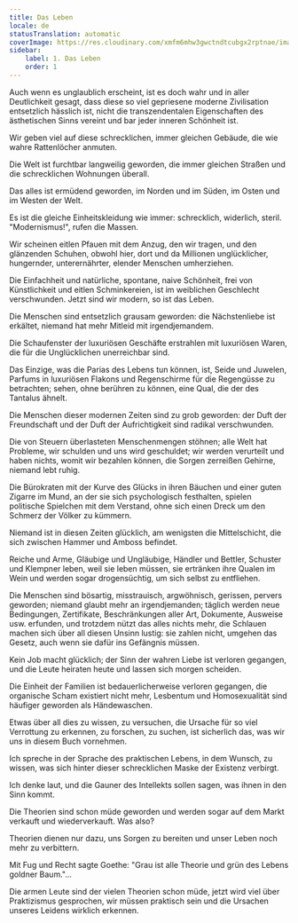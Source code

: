 ```yaml
---
title: Das Leben
locale: de
statusTranslation: automatic
coverImage: https://res.cloudinary.com/xmfm6mhw3gwctndtcubgx2rptnae/image/upload/v1741354419/small_cover_la_gran_rebelion_28716e29d2.webp
sidebar:
    label: 1. Das Leben
    order: 1
---
```

Auch wenn es unglaublich erscheint, ist es doch wahr und in aller Deutlichkeit gesagt, dass diese so viel gepriesene moderne Zivilisation entsetzlich hässlich ist, nicht die transzendentalen Eigenschaften des ästhetischen Sinns vereint und bar jeder inneren Schönheit ist.

Wir geben viel auf diese schrecklichen, immer gleichen Gebäude, die wie wahre Rattenlöcher anmuten.

Die Welt ist furchtbar langweilig geworden, die immer gleichen Straßen und die schrecklichen Wohnungen überall.

Das alles ist ermüdend geworden, im Norden und im Süden, im Osten und im Westen der Welt.

Es ist die gleiche Einheitskleidung wie immer: schrecklich, widerlich, steril. "Modernismus!", rufen die Massen.

Wir scheinen eitlen Pfauen mit dem Anzug, den wir tragen, und den glänzenden Schuhen, obwohl hier, dort und da Millionen unglücklicher, hungernder, unterernährter, elender Menschen umherziehen.

Die Einfachheit und natürliche, spontane, naive Schönheit, frei von Künstlichkeit und eitlen Schminkereien, ist im weiblichen Geschlecht verschwunden. Jetzt sind wir modern, so ist das Leben.

Die Menschen sind entsetzlich grausam geworden: die Nächstenliebe ist erkältet, niemand hat mehr Mitleid mit irgendjemandem.

Die Schaufenster der luxuriösen Geschäfte erstrahlen mit luxuriösen Waren, die für die Unglücklichen unerreichbar sind.

Das Einzige, was die Parias des Lebens tun können, ist, Seide und Juwelen, Parfums in luxuriösen Flakons und Regenschirme für die Regengüsse zu betrachten; sehen, ohne berühren zu können, eine Qual, die der des Tantalus ähnelt.

Die Menschen dieser modernen Zeiten sind zu grob geworden: der Duft der Freundschaft und der Duft der Aufrichtigkeit sind radikal verschwunden.

Die von Steuern überlasteten Menschenmengen stöhnen; alle Welt hat Probleme, wir schulden und uns wird geschuldet; wir werden verurteilt und haben nichts, womit wir bezahlen können, die Sorgen zerreißen Gehirne, niemand lebt ruhig.

Die Bürokraten mit der Kurve des Glücks in ihren Bäuchen und einer guten Zigarre im Mund, an der sie sich psychologisch festhalten, spielen politische Spielchen mit dem Verstand, ohne sich einen Dreck um den Schmerz der Völker zu kümmern.

Niemand ist in diesen Zeiten glücklich, am wenigsten die Mittelschicht, die sich zwischen Hammer und Amboss befindet.

Reiche und Arme, Gläubige und Ungläubige, Händler und Bettler, Schuster und Klempner leben, weil sie leben müssen, sie ertränken ihre Qualen im Wein und werden sogar drogensüchtig, um sich selbst zu entfliehen.

Die Menschen sind bösartig, misstrauisch, argwöhnisch, gerissen, pervers geworden; niemand glaubt mehr an irgendjemanden; täglich werden neue Bedingungen, Zertifikate, Beschränkungen aller Art, Dokumente, Ausweise usw. erfunden, und trotzdem nützt das alles nichts mehr, die Schlauen machen sich über all diesen Unsinn lustig: sie zahlen nicht, umgehen das Gesetz, auch wenn sie dafür ins Gefängnis müssen.

Kein Job macht glücklich; der Sinn der wahren Liebe ist verloren gegangen, und die Leute heiraten heute und lassen sich morgen scheiden.

Die Einheit der Familien ist bedauerlicherweise verloren gegangen, die organische Scham existiert nicht mehr, Lesbentum und Homosexualität sind häufiger geworden als Händewaschen.

Etwas über all dies zu wissen, zu versuchen, die Ursache für so viel Verrottung zu erkennen, zu forschen, zu suchen, ist sicherlich das, was wir uns in diesem Buch vornehmen.

Ich spreche in der Sprache des praktischen Lebens, in dem Wunsch, zu wissen, was sich hinter dieser schrecklichen Maske der Existenz verbirgt.

Ich denke laut, und die Gauner des Intellekts sollen sagen, was ihnen in den Sinn kommt.

Die Theorien sind schon müde geworden und werden sogar auf dem Markt verkauft und wiederverkauft. Was also?

Theorien dienen nur dazu, uns Sorgen zu bereiten und unser Leben noch mehr zu verbittern.

Mit Fug und Recht sagte Goethe: "Grau ist alle Theorie und grün des Lebens goldner Baum."...

Die armen Leute sind der vielen Theorien schon müde, jetzt wird viel über Praktizismus gesprochen, wir müssen praktisch sein und die Ursachen unseres Leidens wirklich erkennen.

